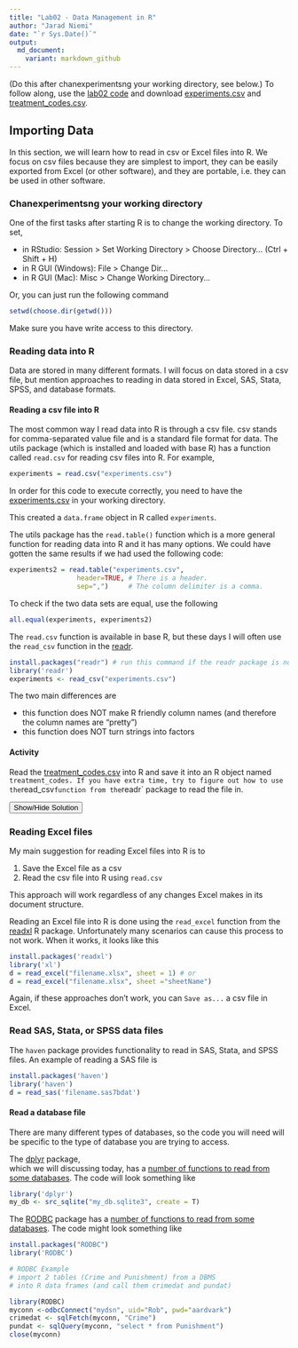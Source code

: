 ```yaml
---
title: "Lab02 - Data Management in R"
author: "Jarad Niemi"
date: "`r Sys.Date()`"
output:
  md_document:
    variant: markdown_github
---
```



(Do this after chanexperimentsng your working directory, see below.)
To follow along, use the [lab02 code](lab02.R)
and download [experiments.csv](experiments.csv) and 
[treatment_codes.csv](treatment_codes.csv).


## <a name="reading">Importing Data</a>

In this section, we will learn how to read in csv or Excel files into R. 
We focus on csv files because they are simplest to import, 
they can be easily exported from Excel (or other software), 
and they are portable, 
i.e. they can be used in other software.

### <a name="working_directory">Chanexperimentsng your working directory</a>

One of the first tasks after starting R is to change the working directory. 
To set,

- in RStudio: Session > Set Working Directory > Choose Directory... (Ctrl + Shift + H)
- in R GUI (Windows): File > Change Dir... 
- in R GUI (Mac): Misc > Change Working Directory...

Or, you can just run the following command
```r
setwd(choose.dir(getwd()))
```

Make sure you have write access to this directory. 



### Reading data into R

Data are stored in many different formats. 
I will focus on data stored in a csv file, 
but mention approaches to reading in
data stored in Excel, SAS, Stata, SPSS, and database formats.

#### Reading a csv file into R

The most common way I read data into R is through a csv file. 
csv stands for comma-separated value file and is a standard file format for
data. 
The utils package (which is installed and loaded with base R) has a 
function called `read.csv` for reading csv files into R. 
For example, 

```r
experiments = read.csv("experiments.csv")
```

In order for this code to execute correctly, 
you need to have the [experiments.csv](experiments.csv) in your working 
directory.

This created a `data.frame` object in R called `experiments`. 

The utils package has the `read.table()` function which is a more general 
function for reading data into R and it has many options. 
We could have gotten the same results if we had used the following code:

```r
experiments2 = read.table("experiments.csv", 
                 header=TRUE, # There is a header.
                 sep=",")     # The column delimiter is a comma.
```

To check if the two data sets are equal, use the following

```r
all.equal(experiments, experiments2)
```


The `read.csv` function is available in base R, but these days I will often
use the `read_csv` function in the 
[readr](https://cran.r-project.org/web/packages/readr/index.html).

```r
install.packages("readr") # run this command if the readr package is not installed
library('readr')
experiments <- read_csv("experiments.csv")
```

The two main differences are 

- this function does NOT make R friendly column names (and therefore the column names are "pretty")
- this function does NOT turn strings into factors


#### Activity

Read the [treatment_codes.csv](treatment_codes.csv) into R 
and save it into an R object named `treatment_codes.
If you have extra time, try to figure out how to use the `read_csv` function
from the `readr` package to read the file in.

<div id="readcsv_activity_solution" style="display:none"> 
```r
treatment_codes <- read.csv("treatment_codes.csv")
```

```r
install.packages("readr") # only need to do this once
library("readr")          # need to do this every R session
treatment_codes <- read_csv("treatment_codes.csv")
```
</div> 
<button title="Show a solution" type="button" onclick="if(document.getElementById('readcsv_activity_solution') .style.display=='none') {document.getElementById('readcsv_activity_solution') .style.display=''}else{document.getElementById('readcsv_activity_solution') .style.display='none'}">Show/Hide Solution</button>



### <a name="excel">Reading Excel files</a>

My main suggestion for reading Excel files into R is to 

1. Save the Excel file as a csv
1. Read the csv file into R using `read.csv`

This approach will work regardless of any changes Excel makes in its document 
structure.

Reading an Excel file into R is done using the `read_excel` function from 
the [readxl](https://cran.r-project.org/web/packages/readxl/index.html) R package. 
Unfortunately many scenarios can cause this process to not work. 
When it works, it looks like this

```r
install.packages('readxl')
library('xl')
d = read_excel("filename.xlsx", sheet = 1) # or
d = read_excel("filename.xlsx", sheet ="sheetName")
```

Again, if these approaches don't work, you can `Save as...` a csv file in Excel.


### Read SAS, Stata, or SPSS data files

The `haven` package provides functionality to read in SAS, Stata, and SPSS 
files. 
An example of reading a SAS file is

```r
install.packages('haven')
library('haven')
d = read_sas('filename.sas7bdat')
```

#### Read a database file

There are many different types of databases, so the code you will need will be
specific to the type of database you are trying to access. 

The [dplyr](https://cran.r-project.org/web/packages/dplyr/index.html) package,  
which we will discussing today, has a [number of functions to read from some 
databases](https://cran.r-project.org/web/packages/dplyr/vignettes/databases.html).
The code will look something like
```r
library('dplyr')
my_db <- src_sqlite("my_db.sqlite3", create = T)
```

The [RODBC](https://cran.r-project.org/web/packages/RODBC/index.html) package 
has a 
[number of functions to read from some databases](http://www.statmethods.net/input/dbinterface.html).
The code might look something like

```r
install.packages("RODBC")
library('RODBC')

# RODBC Example
# import 2 tables (Crime and Punishment) from a DBMS
# into R data frames (and call them crimedat and pundat)

library(RODBC)
myconn <-odbcConnect("mydsn", uid="Rob", pwd="aardvark")
crimedat <- sqlFetch(myconn, "Crime")
pundat <- sqlQuery(myconn, "select * from Punishment")
close(myconn)
```



